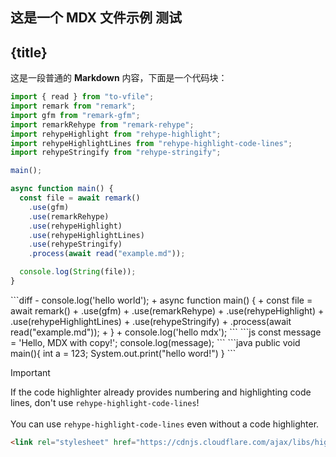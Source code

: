 

## 这是一个 MDX 文件示例 测试

## {title}
这是一段普通的 **Markdown** 内容，下面是一个代码块：
<CodeBlock title="my-script.js" copy>
```js title="index.js" copy
import { read } from "to-vfile";
import remark from "remark";
import gfm from "remark-gfm";
import remarkRehype from "remark-rehype";
import rehypeHighlight from "rehype-highlight";
import rehypeHighlightLines from "rehype-highlight-code-lines";
import rehypeStringify from "rehype-stringify";

main();

async function main() {
  const file = await remark()
    .use(gfm)
    .use(remarkRehype)
    .use(rehypeHighlight)
    .use(rehypeHighlightLines)
    .use(rehypeStringify)
    .process(await read("example.md"));

  console.log(String(file));
}
```
</CodeBlock>

<CodeBlock title="my-script.js">
```diff
- console.log('hello world');
+ async function main() {
+  const file = await remark()
+    .use(gfm)
+    .use(remarkRehype)
+    .use(rehypeHighlight)
+    .use(rehypeHighlightLines)
+    .use(rehypeStringify)
+    .process(await read("example.md"));
+ }
+ console.log('hello mdx');
```
</CodeBlock>

<CodeBlock title="my-script.js">
```js
const message = 'Hello, MDX with copy!';
console.log(message);
```
</CodeBlock>

<CodeBlock title="my-script.js">
```java
public void main(){
  int a = 123;
  System.out.print("hello word!")
}
```
</CodeBlock>
 

> [!IMPORTANT]
> If the code highlighter already provides numbering and highlighting code lines, don't use `rehype-highlight-code-lines`!
> \
> \
> You can use `rehype-highlight-code-lines` even without a code highlighter.


```html
<link rel="stylesheet" href="https://cdnjs.cloudflare.com/ajax/libs/highlight.js/11.11.0/styles/github-dark.min.css">
```
